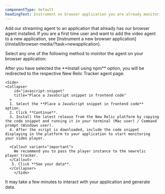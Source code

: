 ```yaml
---
componentType: default
headingText: Instrument on browser application you are already monitoring
---
```


<Callout variant="tip">
    Add our streaming agent to an application that already has our browser agent installed. If you are a first time user and want to add the video agent to a new application, see [Instrument a new browser application](/install/browser-media/?task=newapplication).
</Callout>

Select any one of the following method to monitor the agent on your browser application:

<CollapserGroup>
  <SideBySide>
    <Side>
    <Collapser
        id="npm-install"
        title="Install using npm"
      >
      <p> After you have selected the **Install using npm** option, you will be redirected to the respective New Relic Tracker agent page.</p>
    </Collapser>
    </Side>

    <Side>
    <Collapser
        id="javascript-snippet"
        title="Place a JavaScript snippet in frontend code"
      >
      1. Select the **Place a JavaScript snippet in frontend code** option.
      2. Click **Continue**.
      3. Install the latest release from the New Relic platform by copying the code snippet and running it in your terminal (Mac user) / Command prompt (Windows user).
      4. After the script is downloaded, include the code snippet displaying in the platform to your application to start monitoring your video player.

      <Callout variant="important">
        We recommend you to pass the player instance to the newrelic player tracker.
      </Callout>
       5. Click **See your data**.
      </Collapser>
        </Side>
</SideBySide>
</CollapserGroup>

<Callout variant="important">
    It may take a few minutes to interact with your application and generate data.
</Callout>